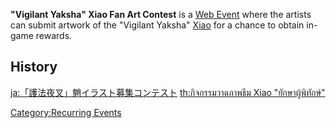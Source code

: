'''"Vigilant Yaksha" Xiao Fan Art Contest''' is a [[Web Event]] where the artists can submit artwork of the "Vigilant Yaksha" [[Xiao]] for a chance to obtain in-game rewards.

==History==
{{Event History Table}}

[[Category:Recurring Events]]

[[ja:「護法夜叉」魈イラスト募集コンテスト]]
[[th:กิจกรรมวาดภาพธีม Xiao "ยักษาผู้พิทักษ์"]]